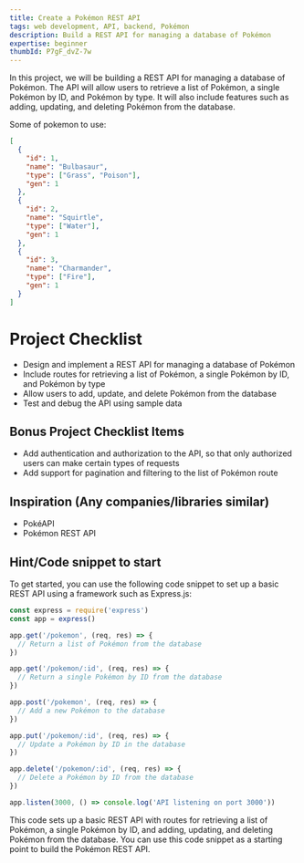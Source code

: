 ```yaml
---
title: Create a Pokémon REST API
tags: web development, API, backend, Pokémon
description: Build a REST API for managing a database of Pokémon
expertise: beginner
thumbId: P7gF_dvZ-7w
---
```


In this project, we will be building a REST API for managing a database of Pokémon. The API will allow users to retrieve a list of Pokémon, a single Pokémon by ID, and Pokémon by type. It will also include features such as adding, updating, and deleting Pokémon from the database.

Some of pokemon to use:

```json
[
  {
    "id": 1,
    "name": "Bulbasaur",
    "type": ["Grass", "Poison"],
    "gen": 1
  },
  {
    "id": 2,
    "name": "Squirtle",
    "type": ["Water"],
    "gen": 1
  },
  {
    "id": 3,
    "name": "Charmander",
    "type": ["Fire"],
    "gen": 1
  }
]
```

<h1>Project Checklist</h1>
<ul>
  <li>Design and implement a REST API for managing a database of Pokémon</li>
  <li>
    Include routes for retrieving a list of Pokémon, a single Pokémon by ID, and
    Pokémon by type
  </li>
  <li>Allow users to add, update, and delete Pokémon from the database</li>
  <li>Test and debug the API using sample data</li>
</ul>
<h2>Bonus Project Checklist Items</h2>
<ul>
  <li>
    Add authentication and authorization to the API, so that only authorized
    users can make certain types of requests
  </li>
  <li>Add support for pagination and filtering to the list of Pokémon route</li>
</ul>
<h2>Inspiration (Any companies/libraries similar)</h2>
<ul>
  <li>PokéAPI</li>
  <li>Pokémon REST API</li>
</ul>
<h2>Hint/Code snippet to start</h2>
To get started, you can use the following code snippet to set up a basic REST API
using a framework such as Express.js:

```javascript
const express = require('express')
const app = express()

app.get('/pokemon', (req, res) => {
  // Return a list of Pokémon from the database
})

app.get('/pokemon/:id', (req, res) => {
  // Return a single Pokémon by ID from the database
})

app.post('/pokemon', (req, res) => {
  // Add a new Pokémon to the database
})

app.put('/pokemon/:id', (req, res) => {
  // Update a Pokémon by ID in the database
})

app.delete('/pokemon/:id', (req, res) => {
  // Delete a Pokémon by ID from the database
})

app.listen(3000, () => console.log('API listening on port 3000'))
```

This code sets up a basic REST API with routes for retrieving a list of Pokémon, a single Pokémon by ID, and adding, updating, and deleting Pokémon from the database. You can use this code snippet as a starting point to build the Pokémon REST API.
